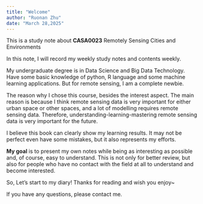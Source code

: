 ```yaml
---
title: "Welcome"
author: "Ruonan Zhu"
date: "March 28,2025"
---
```


This is a study note about **CASA0023** Remotely Sensing Cities and Environments

In this note, I will record my weekly study notes and contents weekly.

My undergraduate degree is in Data Science and Big Data Technology. Have some basic knowledge of python, R language and some machine learning applications. But for remote sensing, I am a complete newbie.

The reason why I chose this course, besides the interest aspect. The main reason is because I think remote sensing data is very important for either urban space or other spaces, and a lot of modelling requires remote sensing data. Therefore, understanding-learning-mastering remote sensing data is very important for the future.

I believe this book can clearly show my learning results. It may not be perfect even have some mistakes, but it also represents my efforts.

**My goal** is to present my own notes while being as interesting as possible and, of course, easy to understand. This is not only for better [review]{.text-red}, but also for people who have no contact with the field at all to understand and become interested.

So, Let's start to my diary! Thanks for reading and wish you enjoy\~

If you have any questions, please contact me.
